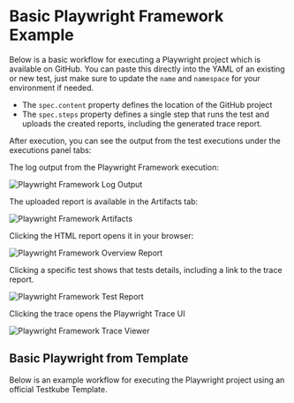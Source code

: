 
# Basic Playwright Framework Example

Below is a basic workflow for executing a Playwright project which is available
on GitHub. You can paste this directly into the YAML of an existing or new test, just make
sure to update the `name` and `namespace` for your environment if needed.

- The `spec.content` property defines the location of the GitHub project
- The `spec.steps` property defines a single step that runs the test and uploads the created reports, including
  the generated trace report.

<SimplePlaywright/>

After execution, you can see the output from the test executions under the executions panel tabs:

<Tabs>
<TabItem value="logs" label="Log Output" default>

The log output from the Playwright Framework execution:

![Playwright Framework Log Output](images/basic-playwright-log-output.png)

</TabItem>
<TabItem value="artifacts" label="Artifacts" default>

The uploaded report is available in the Artifacts tab:

![Playwright Framework Artifacts](images/basic-playwright-artifacts.png)

</TabItem>

<TabItem value="html-overview-report" label="Overview Report" default>

Clicking the HTML report opens it in your browser:

![Playwright Framework Overview Report](images/basic-playwright-overview-report.png)

</TabItem>

<TabItem value="html-test-report" label="Test Report" default>

Clicking a specific test shows that tests details, including a link to the trace report.

![Playwright Framework Test Report](images/basic-playwright-test-report.png)

</TabItem>

<TabItem value="html-trace-report" label="Trace UI" default>

Clicking the trace opens the Playwright Trace UI

![Playwright Framework Trace Viewer](images/basic-playwright-trace-ui.png)

</TabItem>
</Tabs>

## Basic Playwright from Template
Below is an example workflow for executing the Playwright project using an official Testkube Template.

<SimplePlaywrightFromTemplate/>
